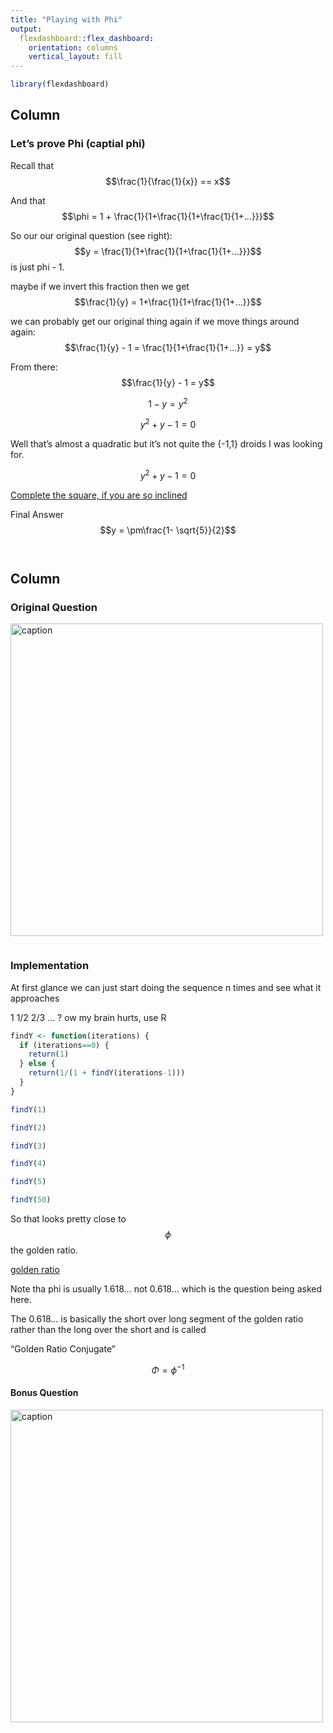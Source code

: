 ---
title: "Playing with Phi"
output: 
  flexdashboard::flex_dashboard:
    orientation: columns
    vertical_layout: fill
---

```{r setup, include=FALSE}
library(flexdashboard)
```

Column {data-width=650}
-----------------------------------------------------------------------

### Let's prove Phi (captial phi)

Recall that 
$$\frac{1}{\frac{1}{x}} == x$$

And that 
$$\phi = 1 + \frac{1}{1+\frac{1}{1+\frac{1}{1+...}}}$$

So our our original question (see right):
$$y = \frac{1}{1+\frac{1}{1+\frac{1}{1+...}}}$$
is just phi - 1.

maybe if we invert this fraction then we get 
$$\frac{1}{y} = 1+\frac{1}{1+\frac{1}{1+...}}$$

we can probably get our original thing again if we move things around again:
$$\frac{1}{y} - 1 = \frac{1}{1+\frac{1}{1+...}} = y$$

From there:
$$\frac{1}{y} - 1 = y$$

$$1 - y = y^2$$

$$y^2 + y - 1 = 0$$

Well that's almost a quadratic but it's not quite the {-1,1} droids I was looking for.

$$y^2 + y - 1 = 0$$

[Complete the square, if you are so inclined](http://www.sosmath.com/algebra/solve/solve4/s45/s45/s45.html)

Final Answer
$$y = \pm\frac{1- \sqrt{5}}{2}$$

```

```


```{r, echo = TRUE}

```

Column {data-width=350}
-----------------------------------------------------------------------

### Original Question

<img src="./mathquestion.JPG" width=500 alt="caption" />

```{r}

```

### Implementation

At first glance we can just start doing the sequence n times and see what it approaches 

1
1/2
2/3 ... ? ow  my brain hurts, use R

```{r, echo=TRUE}

findY <- function(iterations) {
  if (iterations==0) {
    return(1)
  } else {
    return(1/(1 + findY(iterations-1)))
  }
}

findY(1)

findY(2)

findY(3)

findY(4)

findY(5)

findY(50)
```

So that looks pretty close to $$\phi$$ the golden ratio.

[golden ratio](https://en.wikipedia.org/wiki/Golden_ratio)

Note tha phi is usually 1.618... not 0.618... which is the question being asked here.

The 0.618... is basically the short over long segment of the golden ratio rather than the long over the short and is called

"Golden Ratio Conjugate"

$$\Phi = \phi^{-1}$$

#### Bonus Question

<img src="./question2.JPG" width=500 alt="caption" />